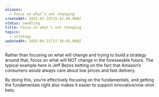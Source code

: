 ```yaml
---
aliases:
  - Focus on what’s not changing
createdAt: 2025-01-19T15:42:49.000Z
status: seedling
title: Focus on what’s not changing
topics:
  - strategy
updatedAt: 2025-04-21T17:30:45.000Z
---
```

Rather than focusing on what will change and trying to build a strategy around that, focus on what will NOT change in the foreseeable future. The typical example here is Jeff Bezos betting on the fact that Amazon’s consumers would always care about low prices and fast delivery.

By doing this, you’re effectively focusing on the fundamentals, and getting the fundamentals right also makes it easier to support innovative/one-shot bets.
